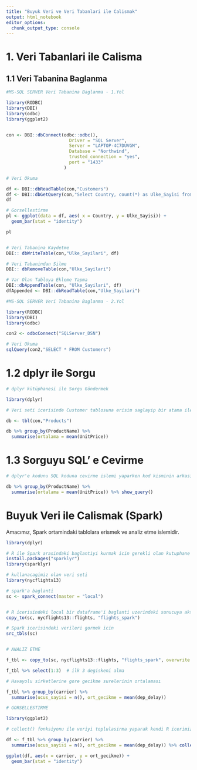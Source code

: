 ```yaml
---
title: "Buyuk Veri ve Veri Tabanlari ile Calismak"
output: html_notebook
editor_options: 
  chunk_output_type: console
---
```


# 1. Veri Tabanlari ile Calisma

## 1.1 Veri Tabanina Baglanma

```r

#MS-SQL SERVER Veri Tabanina Baglanma - 1.Yol

library(RODBC)
library(DBI)
library(odbc)
library(ggplot2)


con <- DBI::dbConnect(odbc::odbc(),
                        Driver = "SQL Server",
                        Server = "LAPTOP-4C7DUVGM",
                        Database = "Northwind",
                        trusted_connection = "yes",
                        port = "1433"
                      )

# Veri Okuma

df <- DBI::dbReadTable(con,"Customers")
df <- DBI::dbGetQuery(con,"Select Country, count(*) as Ulke_Sayisi from Customers group by Country " )
df

# Gorsellestirme
pl <- ggplot(data = df, aes( x = Country, y = Ulke_Sayisi)) +
  geom_bar(stat = "identity")

pl


# Veri Tabanina Kaydetme
DBI:: dbWriteTable(con,"Ulke_Sayilari", df)

# Veri Tabanindan Silme
DBI:: dbRemoveTable(con,"Ulke_Sayilari")

# Var Olan Tabloya Ekleme Yapma
DBI::dbAppendTable(con, "Ulke_Sayilari", df)
dfAppended <- DBI::dbReadTable(con,"Ulke_Sayilari")


```


```r

#MS-SQL SERVER Veri Tabanina Baglanma - 2.Yol

library(RODBC)
library(DBI)
library(odbc)

con2 <- odbcConnect("SQLServer_DSN")

# Veri Okuma
sqlQuery(con2,"SELECT * FROM Customers")

```

# 1.2 dplyr ile Sorgu
```r

# dplyr kütüphanesi ile Sorgu Göndermek

library(dplyr)

# Veri seti icerisinde Customer tablosuna erisim saglayip bir atama ile kaydettik.

db <- tbl(con,"Products")

db %>% group_by(ProductName) %>%
  summarise(ortalama = mean(UnitPrice))

```


# 1.3 Sorguyu SQL' e Cevirme

```r

# dplyr'e kodunu SQL koduna cevirme islemi yaparken kod kisminin arkasina pipe operatoru ile show_query() fonksiyonunu yaziyoruz.

db %>% group_by(ProductName) %>%
  summarise(ortalama = mean(UnitPrice)) %>% show_query()

```

# Buyuk Veri ile Calismak (Spark)

Amacımız, Spark ortamindaki tablolara erismek ve analiz etme islemidir.

```r

library(dplyr)

# R ile Spark arasindaki baglantiyi kurmak icin gerekli olan kutuphane
install.packages("sparklyr")
library(sparklyr)

# kullanacagimiz olan veri seti
library(nycflights13)

# spark'a baglanti
sc <- spark_connect(master = "local")


# R icerisindeki local bir dataframe'i baglanti uzerindeki sunucuya aktarma
copy_to(sc, nycflights13::flights, "flights_spark")

# Spark icerisindeki verileri gormek icin
src_tbls(sc)


# ANALIZ ETME

f_tbl <- copy_to(sc, nycflights13::flights, "flights_spark", overwrite = TRUE)

f_tbl %>% select(1:3)  # ilk 3 degiskeni alma

# Havayolu sirketlerine gore gecikme surelerinin ortalaması

f_tbl %>% group_by(carrier) %>%
  summarise(ucus_sayisi = n(), ort_gecikme = mean(dep_delay))

# GORSELLESTIRME

library(ggplot2)

# collect() fonksiyonu ile veriyi toplulasirma yaparak kendi R icerimize kaydediyoruz.

df <- f_tbl %>% group_by(carrier) %>%
  summarise(ucus_sayisi = n(), ort_gecikme = mean(dep_delay)) %>% collect()

ggplot(df, aes(x = carrier, y = ort_gecikme)) + 
  geom_bar(stat = "identity")

```


